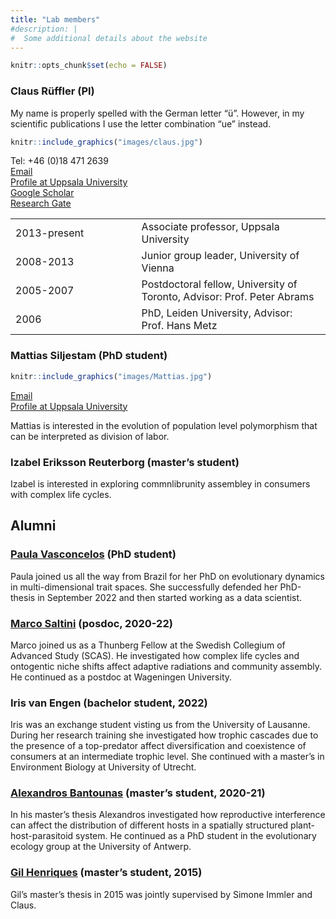 ```yaml
---
title: "Lab members"
#description: |
#  Some additional details about the website
---
```


```r
knitr::opts_chunk$set(echo = FALSE)
```

### Claus Rüffler (PI)

My name is properly spelled with the German letter "ü". However, in my scientific publications I use the letter combination "ue" instead.

::: {.floatting}
```r
knitr::include_graphics("images/claus.jpg")
```
Tel: +46 (0)18 471 2639  
[Email](mailto:claus.rueffler.ebc.uu.se)  
[Profile at Uppsala University](https://katalog.uu.se/profile/?id=N13-2069)  
[Google Scholar](https://scholar.google.com/citations?user=b28SPdgAAAAJ)  
[Research Gate](https://www.researchgate.net/profile/Claus-Rueffler)
:::


|  |  |
|:---|:-----|
|2013-present|Associate professor, Uppsala University|
|2008-2013|Junior group leader, University of Vienna|
|2005-2007|Postdoctoral fellow, University of Toronto, Advisor: Prof. Peter Abrams|
|2006| PhD, Leiden University, Advisor: Prof. Hans Metz|  
<!--|2009|Research Affiliate (3 month), Yale University, Advisor: Prof. Günter Wagner

Associate editor for Evolution (2016-2018)|-->

### Mattias Siljestam (PhD student)
::: {.floatting}
```r
knitr::include_graphics("images/Mattias.jpg")
```
[Email](mailto:mattias.siljestam.ebc.uu.se)  
[Profile at Uppsala University](https://katalog.uu.se/profile/?id=N14-1246)  

Mattias is interested in the evolution of population level polymorphism that can be interpreted as division of labor.
:::

### Izabel Eriksson Reuterborg (master's student)
::: {.floatting}

Izabel is interested in exploring commnlibrunity assembley in consumers with complex life cycles.
:::


## Alumni

### [Paula Vasconcelos](https://paulavasconcelos.net/) (PhD student)
::: {.floatting}

Paula joined us all the way from Brazil for her PhD on evolutionary dynamics in multi-dimensional trait spaces. She successfully defended her PhD-thesis in September 2022 and then started working as a data scientist.
:::

### [Marco Saltini](https://research.wur.nl/en/persons/marco-saltini) (posdoc, 2020-22)

::: {.floatting}

Marco joined us as a Thunberg Fellow at the Swedish Collegium of Advanced Study (SCAS). He investigated how complex life cycles and ontogentic niche shifts affect adaptive radiations and community assembly. He continued as a postdoc at Wageningen University.
:::

<!--
::: {.floatting}
```r
knitr::include_graphics("images/MarcoSaltini.png")
```
[Email](mailto:marco.saltini.ebc.uu.se)  
[Profile at Uppsala University](https://katalog.uu.se/profile/?id=N20-692)  
[Google Scholar](https://scholar.google.com/citations?user=PzzFtg4AAAAJ&hl)  

Marco is interested in how ontogentic niche shifts affect the evolution of polymorphism.
:::
-->

### Iris van Engen (bachelor student, 2022)
::: {.floatting}

Iris was an exchange student visting us from the University of Lausanne. During her research training she investigated how trophic cascades due to the presence of a top-predator affect diversification and coexistence of consumers at an intermediate trophic level. She continued with a master's in Environment Biology at
University of Utrecht.
:::

### [Alexandros Bantounas](https://www.uantwerpen.be/en/staff/alexandros-bantounas_23478/) (master's student, 2020-21)
::: {.floatting}

In his master's thesis Alexandros investigated how reproductive interference can affect the distribution of different hosts in a spatially structured plant-host-parasitoid system. He continued as a PhD student in the evolutionary ecology group at the University of Antwerp.
:::

### [Gil Henriques](https://gilhenriques.github.io/) (master's student, 2015)

Gil's master's thesis in 2015 was jointly supervised by Simone Immler and Claus.